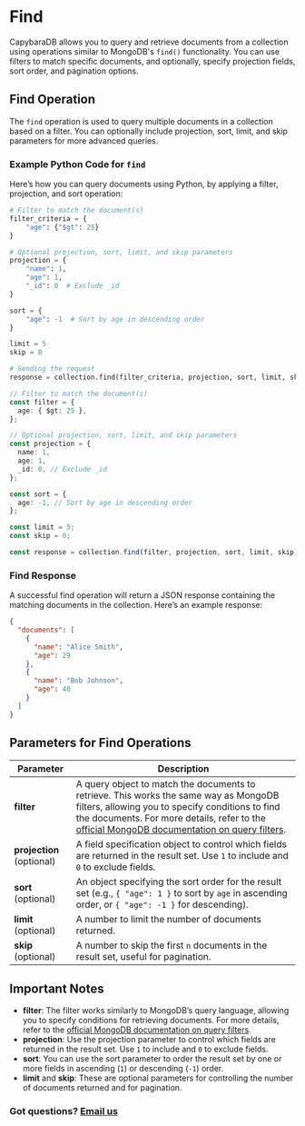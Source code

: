 
# Find

<LanguageToggle />

CapybaraDB allows you to query and retrieve documents from a collection using operations similar to MongoDB's `find()` functionality. You can use filters to match specific documents, and optionally, specify projection fields, sort order, and pagination options.

## Find Operation

The `find` operation is used to query multiple documents in a collection based on a filter. You can optionally include projection, sort, limit, and skip parameters for more advanced queries.

### Example Python Code for `find`

Here’s how you can query documents using Python, by applying a filter, projection, and sort operation:

<LanguageContent lang="python">

```python filename="Python" showLineNumbers
# Filter to match the document(s)
filter_criteria = {
    "age": {"$gt": 25}
}

# Optional projection, sort, limit, and skip parameters
projection = {
    "name": 1,
    "age": 1,
    "_id": 0  # Exclude _id
}

sort = {
    "age": -1  # Sort by age in descending order
}

limit = 5
skip = 0

# Sending the request
response = collection.find(filter_criteria, projection, sort, limit, skip)
```

</LanguageContent>

<LanguageContent lang="typescript">

```typescript filename="TypeScript" showLineNumbers
// Filter to match the document(s)
const filter = {
  age: { $gt: 25 },
};

// Optional projection, sort, limit, and skip parameters
const projection = {
  name: 1,
  age: 1,
  _id: 0, // Exclude _id
};

const sort = {
  age: -1, // Sort by age in descending order
};

const limit = 5;
const skip = 0;

const response = collection.find(filter, projection, sort, limit, skip);
```

</LanguageContent>

### Find Response

A successful find operation will return a JSON response containing the matching documents in the collection. Here’s an example response:

```json filename="JSON" showLineNumbers
{
  "documents": [
    {
      "name": "Alice Smith",
      "age": 29
    },
    {
      "name": "Bob Johnson",
      "age": 40
    }
  ]
}
```

## Parameters for Find Operations

| Parameter                 | Description                                                                                                                                                                                                                                                                                                           |
| ------------------------- | --------------------------------------------------------------------------------------------------------------------------------------------------------------------------------------------------------------------------------------------------------------------------------------------------------------------- |
| **filter**                | A query object to match the documents to retrieve. This works the same way as MongoDB filters, allowing you to specify conditions to find the documents. For more details, refer to the [official MongoDB documentation on query filters](https://www.mongodb.com/docs/manual/core/document/#query-filter-documents). |
| **projection** (optional) | A field specification object to control which fields are returned in the result set. Use `1` to include and `0` to exclude fields.                                                                                                                                                                                    |
| **sort** (optional)       | An object specifying the sort order for the result set (e.g., `{ "age": 1 }` to sort by `age` in ascending order, or `{ "age": -1 }` for descending).                                                                                                                                                                 |
| **limit** (optional)      | A number to limit the number of documents returned.                                                                                                                                                                                                                                                                   |
| **skip** (optional)       | A number to skip the first `n` documents in the result set, useful for pagination.                                                                                                                                                                                                                                    |

## Important Notes

- **filter**: The filter works similarly to MongoDB’s query language, allowing you to specify conditions for retrieving documents. For more details, refer to the [official MongoDB documentation on query filters](https://www.mongodb.com/docs/manual/core/document/#query-filter-documents).
- **projection**: Use the projection parameter to control which fields are returned in the result set. Use `1` to include and `0` to exclude fields.
- **sort**: You can use the sort parameter to order the result set by one or more fields in ascending (`1`) or descending (`-1`) order.
- **limit** and **skip**: These are optional parameters for controlling the number of documents returned and for pagination.

### Got questions? [Email us](mailto:hello@capybaradb.co)
